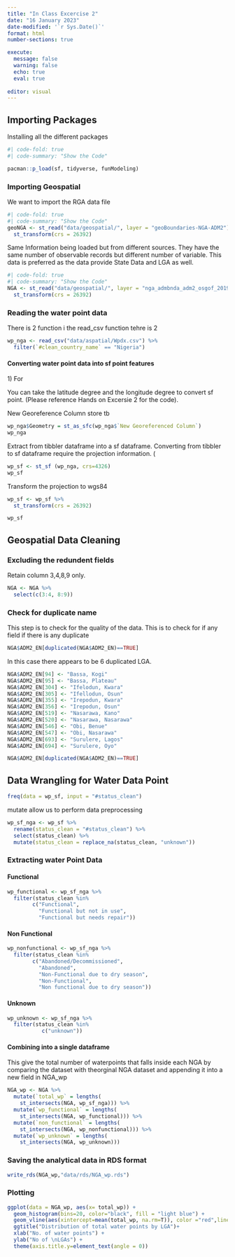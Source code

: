 ```yaml
---
title: "In Class Excercise 2"
date: "16 January 2023"
date-modified: '`r Sys.Date()`'
format: html
number-sections: true

execute: 
  message: false
  warning: false
  echo: true
  eval: true
  
editor: visual
---
```


## Importing Packages

::: callout-note
Installing all the different packages
:::

```r
#| code-fold: true
#| code-summary: "Show the Code"

pacman::p_load(sf, tidyverse, funModeling)
```

### Importing Geospatial

::: callout-note
We want to import the RGA data file
:::

```r
#| code-fold: true
#| code-summary: "Show the Code"
geoNGA <- st_read("data/geospatial/", layer = "geoBoundaries-NGA-ADM2") %>%
  st_transform(crs = 26392)
```

::: callout-note
Same Information being loaded but from different sources. They have the same number of observable records but different number of variable. This data is preferred as the data provide State Data and LGA as well.
:::

```r
#| code-fold: true
#| code-summary: "Show the Code"
NGA <- st_read("data/geospatial/", layer = "nga_admbnda_adm2_osgof_20190417") %>%
  st_transform(crs = 26392)
```

### Reading the water point data

::: callout-note
There is 2 function i the read_csv function tehre is 2
:::

```r
wp_nga <- read_csv("data/aspatial/Wpdx.csv") %>% 
  filter(`#clean_country_name` == "Nigeria")
```

#### Converting water point data into sf point features

1\) For

::: callout-note
You can take the latitude degree and the longitude degree to convert sf point. (Please reference Hands on Excersie 2 for the code).

New Georeference Column store tb
:::

```r
wp_nga$Geometry = st_as_sfc(wp_nga$`New Georeferenced Column`)
wp_nga
```

::: callout-note
Extract from tibbler dataframe into a sf dataframe. Converting from tibbler to sf dataframe require the projection information. (
:::

```r
wp_sf <- st_sf (wp_nga, crs=4326)
wp_sf
```

::: callout-note
Transform the projection to wgs84
:::

```r
wp_sf <- wp_sf %>%
  st_transform(crs = 26392)

wp_sf
```

## Geospatial Data Cleaning

### Excluding the redundent fields

::: callout-note
Retain column 3,4,8,9 only.
:::

```r
NGA <- NGA %>%
  select(c(3:4, 8:9))
```

### Check for duplicate name

::: callout-note
This step is to check for the quality of the data. This is to check for if any field if there is any duplicate
:::

```r
NGA$ADM2_EN[duplicated(NGA$ADM2_EN)==TRUE]
```

In this case there appears to be 6 duplicated LGA.

```r
NGA$ADM2_EN[94] <- "Bassa, Kogi"
NGA$ADM2_EN[95] <- "Bassa, Plateau"
NGA$ADM2_EN[304] <- "Ifelodun, Kwara"
NGA$ADM2_EN[305] <- "Ifellodun, Osun"
NGA$ADM2_EN[355] <- "Irepodun, Kwara"
NGA$ADM2_EN[356] <- "Irepodun, Osun"
NGA$ADM2_EN[519] <- "Nasarawa, Kano"
NGA$ADM2_EN[520] <- "Nasarawa, Nasarawa"
NGA$ADM2_EN[546] <- "Obi, Benue"
NGA$ADM2_EN[547] <- "Obi, Nasarawa"
NGA$ADM2_EN[693] <- "Surulere, Lagos"
NGA$ADM2_EN[694] <- "Surulere, Oyo"
```

```r
NGA$ADM2_EN[duplicated(NGA$ADM2_EN)==TRUE]
```

## Data Wrangling for Water Data Point

```r
freq(data = wp_sf, input = "#status_clean")
```

::: callout-note
mutate allow us to perform data preprocessing
:::

```r
wp_sf_nga <- wp_sf %>%
  rename(status_clean = "#status_clean") %>%
  select(status_clean) %>%
  mutate(status_clean = replace_na(status_clean, "unknown"))
```

### Extracting water Point Data

#### Functional

```r
wp_functional <- wp_sf_nga %>%
  filter(status_clean %in%
        c("Functional",
          "Functional but not in use",
          "Functional but needs repair"))
```

#### Non Functional

```r
wp_nonfunctional <- wp_sf_nga %>%
  filter(status_clean %in%
        c("Abandoned/Decommissioned",
          "Abandoned",
          "Non-Functional due to dry season",
          "Non-Functional",
          "Non functional due to dry season"))

```

#### Unknown

```r
wp_unknown <- wp_sf_nga %>%
  filter(status_clean %in%
           c("unknown"))
```

#### Combining into a single dataframe

::: callout-note
This give the total number of waterpoints that falls inside each NGA by comparing the dataset with theorginal NGA dataset and appending it into a new field in NGA_wp
:::

```r
NGA_wp <- NGA %>%
  mutate(`total_wp` = lengths( 
    st_intersects(NGA, wp_sf_nga))) %>%
  mutate(`wp_functional` = lengths(
    st_intersects(NGA, wp_functional))) %>%
  mutate(`non_functional` = lengths(
    st_intersects(NGA, wp_nonfunctional))) %>%
  mutate(`wp_unknown` = lengths(
    st_intersects(NGA, wp_unknown)))
```

### Saving the analytical data in RDS format

```r
write_rds(NGA_wp,"data/rds/NGA_wp.rds")
```

### Plotting

```r
ggplot(data = NGA_wp, aes(x= total_wp)) +
  geom_histogram(bins=20, color="black", fill = "light blue") +
  geom_vline(aes(xintercept=mean(total_wp, na.rm=T)), color ="red",linetype="dashed", size=0.8) + 
  ggtitle("Distribution of total water points by LGA")+
  xlab("No. of water points") + 
  ylab("No of \nLGAs") + 
  theme(axis.title.y=element_text(angle = 0))
```
